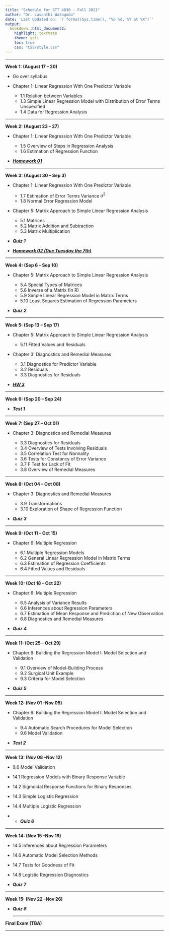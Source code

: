 ```yaml
---
title: "Schedule for STT 4830 - Fall 2021"
author: "Dr. Lasanthi Watagoda"
date: 'Last Updated on: `r format(Sys.time(), "%b %d, %Y at %X")`'
output: 
  bookdown::html_document2: 
    highlight: textmate
    theme: yeti
    toc: true
    css: "CSS/style.css"
---
```


***

**Week 1: (August 17 -- 20)**

* Go over syllabus.
* Chapter 1: Linear Regression With One Predictor Variable

    * 1.1 Relation between Variables
    * 1.3 Simple Linear Regression Model with Distribution of Error Terms Unspecified
    * 1.4 Data for Regression Analysis
    

***

**Week 2: (August 23 -- 27)**

* Chapter 1: Linear Regression With One Predictor Variable

    * 1.5 Overview of Steps in Regression Analysis
    * 1.6 Estimation of Regression Function 
    
* [***Homework 01***](Homework.html)
    
***

**Week 3: (August 30 -- Sep 3)**

* Chapter 1: Linear Regression With One Predictor Variable

    * 1.7 Estimation of Error Terms Variance $\sigma^2$
    * 1.8 Normal Error Regression Model  
    
* Chapter 5: Matrix Approach to Simple Linear Regression Analysis

    * 5.1 Matrices
    * 5.2 Matrix Addition and Subtraction
    * 5.3 Matrix Multiplication 
    
    
* ***Quiz 1***
* [***Homework 02 (Due Tuesday the 7th)***](Homework.html)
    
***

**Week 4: (Sep 6  -- Sep 10)**
 
* Chapter 5: Matrix Approach to Simple Linear Regression Analysis

    * 5.4 Special Types of Matrices
    * 5.6 Inverse of a Matrix (In R)
    * 5.9 Simple Linear Regression Model in Matrix Terms
    * 5.10  Least Squares Estimation of Regression Parameters
    
* ***Quiz 2***
    
***

**Week 5: (Sep 13  -- Sep 17)**
 
* Chapter 5: Matrix Approach to Simple Linear Regression Analysis  
    * 5.11  Fitted Values and Residuals
    
* Chapter 3: Diagnostics and Remedial Measures

    * 3.1  Diagnostics for Predictor Variable
    * 3.2  Residuals
    * 3.3  Diagnostics for Residuals
   
*  [***HW 3 ***](Homework.html)
    
***

**Week 6: (Sep 20  -- Sep 24)**


  *  ***Test 1 ***



***

**Week 7: (Sep 27  -- Oct 01)**

* Chapter 3: Diagnostics and Remedial Measures

     * 3.3  Diagnostics for Residuals
     * 3.4  Overview of Tests Involving Residuals
     * 3.5  Correlation Test for Nonnality
     * 3.6  Tests for Constancy of Error Variance
     * 3.7  F Test for Lack of Fit
     * 3.8  Overview of Remedial Measures


***

**Week 8: (Oct 04  -- Oct 08)**

* Chapter 3: Diagnostics and Remedial Measures
    
     * 3.9  Transformations
     * 3.10  Exploration of Shape of Regression Function
     
* ***Quiz 3***
 
***

**Week 9: (Oct 11  -- Oct 15)**

* Chapter 6:  Multiple Regression

    * 6.1  Multiple Regression Models
    * 6.2 General Linear Regression Model in Matrix Terms
    * 6.3 Estimation of Regression Coefficients
    * 6.4 Fitted Values and Residuals
    
   
***

**Week 10: (Oct 18  -- Oct 22)**

* Chapter 6:  Multiple Regression

    * 6.5 Analysis of Variance Results
    * 6.6 Inferences about Regression Parameters
    * 6.7 Estimation of Mean Response and Prediction of New Observation
    * 6.8 Diagnostics and Remedial Measures
   
* ***Quiz 4*** 
  

***

    
**Week 11: (Oct 25  -- Oct 29)**

* Chapter 9:  Building the Regression Model I: Model Selection and Validation

    * 9.1 Overview of Model-Building Process 
    * 9.2 Surgical Unit Example
    * 9.3 Criteria for Model Selection 
   
   
* ***Quiz 5*** 


***

**Week 12: (Nov 01  --Nov 05)**

* Chapter 9:  Building the Regression Model I: Model Selection and Validation

     * 9.4 Automatic Search Procedures for Model Selection
     * 9.6 Model Validation
    
    
*  ***Test 2 ***
 

***

**Week 13: (Nov 08  --Nov 12)**

  * 9.6 Model Validation
  * 14.1 Regression Models with Binary Response Variable
  * 14.2 Sigmoidal Response Functions for Binary Responses
  * 14.3 Simple Logistic Regression
  * 14.4 Multiple Logistic Regression
  
*   * ***Quiz 6***
 

 ***

**Week 14: (Nov 15  --Nov 19)**

  * 14.5 Inferences about Regression Parameters
  * 14.6 Automatic Model Selection Methods
  * 14.7 Tests for Goodness of Fit
  * 14.8 Logistic Regression Diagnostics

*    ***Quiz 7***


  ***

**Week 15: (Nov 22  --Nov 26)**

* ***Quiz 8***

  ***
  
**Final Exam (TBA)**
<!--
  * [Data set for question 1](question1.txt)
  * [Data set for question 2](question2.txt)
  * [Data set for question 3](question3.txt)
-->

  ***